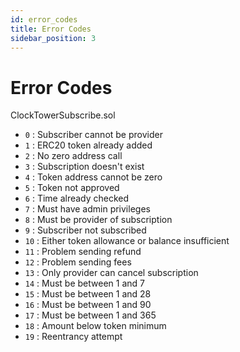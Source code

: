 ```yaml
---
id: error_codes
title: Error Codes
sidebar_position: 3
--- 
```


# Error Codes

ClockTowerSubscribe.sol

- `0` : Subscriber cannot be provider
- `1` : ERC20 token already added
- `2` : No zero address call
- `3` : Subscription doesn't exist
- `4` : Token address cannot be zero
- `5` : Token not approved
- `6` : Time already checked
- `7` : Must have admin privileges
- `8` : Must be provider of subscription
- `9` : Subscriber not subscribed
- `10` : Either token allowance or balance insufficient
- `11` : Problem sending refund
- `12` : Problem sending fees
- `13` : Only provider can cancel subscription
- `14` : Must be between 1 and 7
- `15` : Must be between 1 and 28
- `16` : Must be between 1 and 90
- `17` : Must be between 1 and 365
- `18` : Amount below token minimum
- `19` : Reentrancy attempt

